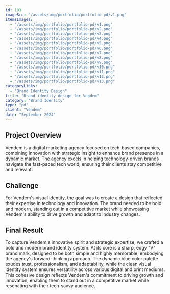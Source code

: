 ```yaml
---
id: 103
imageSrc: "/assets/img/portfolio/portfolio-pd/v1.png"
itemsImages:
  - "/assets/img/portfolio/portfolio-pd/v1.png"
  - "/assets/img/portfolio/portfolio-pd/v2.png"
  - "/assets/img/portfolio/portfolio-pd/v3.png"
  - "/assets/img/portfolio/portfolio-pd/v4.png"
  - "/assets/img/portfolio/portfolio-pd/v5.png"
  - "/assets/img/portfolio/portfolio-pd/v6.png"
  - "/assets/img/portfolio/portfolio-pd/v7.png"
  - "/assets/img/portfolio/portfolio-pd/v8.png"
  - "/assets/img/portfolio/portfolio-pd/v9.png"
  - "/assets/img/portfolio/portfolio-pd/v10.png"
  - "/assets/img/portfolio/portfolio-pd/v11.png"
  - "/assets/img/portfolio/portfolio-pd/v12.png"
  - "/assets/img/portfolio/portfolio-pd/v13.png"
categoryLinks:
  - "Brand Identity Design"
title: "Brand identity design for Vendem"
category: "Brand Identity"
type: "pd"
client: "Vendem"
date: "September 2024"
---
```


## Project Overview

Vendem is a digital marketing agency focused on tech-based companies, combining innovation with strategic insight to enhance brand presence in a dynamic market. The agency excels in helping technology-driven brands navigate the fast-paced tech world, ensuring their clients stay competitive and relevant.

## Challenge

For Vendem's visual identity, the goal was to create a design that reflected their expertise in technology and innovation. The brand needed to be bold and modern, standing out in a competitive market while showcasing Vendem's ability to drive growth and adapt to industry changes.

## Final Result

To capture Vendem's innovative spirit and strategic expertise, we crafted a bold and modern brand identity system. At its core is a sharp, edgy "V" brand mark, designed to be both simple and highly memorable, embodying the agency's forward-thinking approach. The dynamic blue color palette exudes trust, professionalism, and adaptability, while the clean visual identity system ensures versatility across various digital and print mediums. This cohesive design reflects Vendem's commitment to driving growth and innovation, enabling them to stand out in a competitive market while resonating with their tech-savvy audience.
